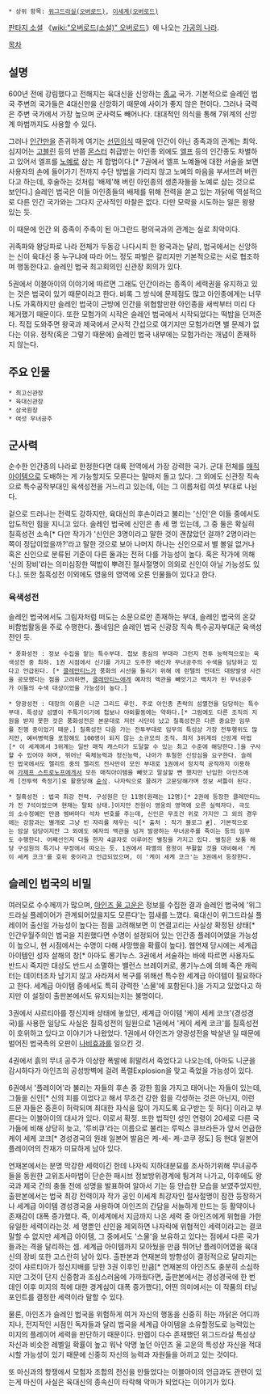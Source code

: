  * 상위 항목: [[위그드라실(오버로드)]], [[이세계(오버로드)]]

{{{+1 スレイン法国}}}

[[판타지 소설]] 《[[wiki:"오버로드(소설)" 오버로드]]》에 나오는 [[가공의 나라]].

[[목차]]
== 설명 ==
600년 전에 강림했다고 전해지는 육대신을 신앙하는 [[종교]] 국가. 기본적으로 슬레인 법국 주변의 국가들은 4대신만을 신앙하기 때문에 사이가 좋지 않은 편이다. 그러나 국력은 주변 국가에서 가장 높으며 군사력도 빼어나다. 대대적인 의식을 통해 7위계의 신앙계 마법까지도 사용할 수 있다.

그러나 [[인간]]만을 존귀하게 여기는 [[선민의식]] 때문에 인간이 아닌 종족과의 관계는 최악. 심지어는 [[고블린]] 등의 반쯤 [[몬스터]] 취급받는 아인종 외에도 [[엘프]] 등의 인간종도 차별하고 있어서 엘프를 [[노예]]로 삼는 게 합법이다.[* 7권에서 엘프 노예들에 대한 서술을 보면 사용자의 손에 들어가기 전까지 수단 방법을 가리지 않고 노예의 마음을 부서뜨려 버린다고 하는데, 후술하는 것처럼 '배제'해 버린 아인종의 생존자들을 노예로 삼는 것으로 보인다.] 슬레인 법국은 이들 아인종들의 배제를 위해 전력을 쏟고 있는 까닭에 역설적으로 다른 인간 국가와는 그다지 군사적인 마찰은 없다. 다만 모략을 시도하는 일은 왕왕 있는 듯.

이 때문에 인간 외 종족이 주축이 된 아그란드 평의국과의 관계는 실로 최악이다.

귀족파와 왕당파로 나라 전체가 두동강 나다시피 한 왕국과는 달리, 법국에서는 신앙하는 신이 육대신 중 누구냐에 따라 어느 정도 파벌은 갈리지만 기본적으로는 서로 협조하며 행동한다고. 슬레인 법국 최고회의인 신관장 회의가 있다.

5권에서 이블아이의 이야기에 따르면 그래도 인간이라는 종족이 세력권을 유지하고 있는 것은 법국이 있기 때문이라고 한다. 비록 그 방식에 문제점도 많고 아인종에게는 너무나도 가혹하지만 슬레인 법국이 근방에 인간을 위협할만한 아인종을 새싹부터 미리 다 제거했기 때문이다. 또한 모험가의 시작은 슬레인 법국에서 시작되었다는 떡밥을 던져준다. 직접 도와주면 왕국과 제국에서 군사적 간섭으로 여기지만 모험가라면 별 문제가 없다는 이유. 정작(혹은 그렇기 때문에) 슬레인 법국 내부에는 모험가라는 개념이 존재하지 않는다.

== 주요 인물 ==
 * 최고신관장
 * 육대신관장
 * 삼국원장
 * 여섯 무녀공주

== 군사력 ==
순수한 인간종의 나라로 한정한다면 대륙 전역에서 가장 강력한 국가. 군대 전체를 [[매직 아이템]]으로 도배하는 게 가능할지도 모른다는 말마저 돌고 있다. 그 외에도 신관장 직속으로 특수공작부대인 육색성전을 거느리고 있는데, 이는 그 이름처럼 여섯 부대로 나뉜다.

겉으로 드러나는 전력도 강하지만, 육대신의 후손이라고 불리는 '신인'은 이들 중에서도 압도적인 힘을 지니고 있다. 슬레인 법국에 신인은 총 세 명 있는데, 그 중 둘은 확실히 칠흑성전 소속[* 다만 작가가 '신인은 3명이라고 말한 것이 괜찮았던 걸까? 2명이라는 쪽이 정답이었을까?'라고 말한 것으로 보아 나머지 하나는 신인으로서 별 볼일 없거나 혹은 신인으로 분류된 기준이 다른 둘과는 전혀 다를 가능성이 높다. 혹은 작가에 의해 '신의 장비'라는 의미심장한 떡밥이 뿌려진 절사절명이 의외로 신인이 아닐 가능성도 있다.]. 또한 칠흑성전 이외에도 영웅의 영역에 오른 인물들이 있다고 한다.

=== 육색성전 ===
슬레인 법국에서도 그림자처럼 떠도는 소문으로만 존재하는 부대, 슬레인 법국의 온갖 비합법활동을 주로 수행한다. 풀네임은 슬레인 법국 신광장 직속 특수공자부대군 육색성전인 듯.

 * 풍화성전 : 정보 수집을 맡는 특수부대. 첩보 중심의 부대라 그런지 전투 능력적으로는 육색성전 중 최하. 1권 시점에서 신기를 가지고 도주한 배신자 무녀공주의 수색을 담당하고 있다고 언급된다. [* [[클레만티느]]가 풍화의 시선을 돌리기 위해 에 란텔의 언데드 대량발생 사건을 공모했다는 점을 고려하면, [[클레만티느]]에게 예자의 액관을 빼앗기고 백치가 된 무녀공주가 이들의 수색 대상이었을 가능성이 높다.]

 * 양광성전 : 대장의 이름은 니군 그리드 루인. 주로 아인종 촌락의 섬멸전을 담당하는 특수부대. 특성상 섬멸이 주특기이기에 첩보나 야외활동에는 약하다.[* 그럼에도 다른 조직의 지원을 받지 못한 것은 풍화성전은 본문대로 저런 사단이 났고 칠흑성전은 다른 중요한 임무를 진행 중이었기 때문.] 칠흑성전 다음 가는 전투부대로 임무의 특성상 가장 전투행위도 많지만, 예비병력을 포함해도 100명이 되지 않는 소규모의 조직. 최저 3위계의 신앙계 마법[* 이 세계에서 3위계는 일반 매직 캐스터가 도달할 수 있는 최고 수준에 해당한다.]을 구사할 수 있어야 하며, 뛰어난 육체능력과 정신능력, 나아가 투철한 신앙심을 요구한다. 슬레인 법국에서도 엘리트 중의 엘리트 전사만이 모인 부대로 1권에서 정치적 공작까지 이용하여 [[가제프 스트로노프]]에게서 모든 매직아이템을 빼앗고 말살할 뻔 했지만 난입한 아인즈에게 [전투력 측정기]로 활용당해 [[순삭]]. 나자릭으로 끌려가 고문당해가며 정보 셔틀이 된다.

 * 칠흑성전 : 법국 최강 전력. 구성원은 단 11명(원래는 12명)[* 2권에 등장한 클레만티느가 전 7석이었으며 현재는 탈퇴 상태.]이지만 전원이 영웅의 영역에 오른 실력자다. 극도의 소수정예인 만큼 멤버마다 석차 번호를 주는데, 신인은 무조건 위로 가지만 그 외의 경우에는 강함과는 별개로 그냥 빈 자리를 채우는 식[* 출처 : 작가 블로그 [http://mypage.syosetu.com/mypageblog/view/userid/170524/blogkey/846518/ #]]. 기본적으로는 암살 담당이지만 그 외에도 예자의 액관을 넘겨 발광하는 무녀공주를 죽이는 등의 임무도 수행한다. 어째선인지 다들 한자 4글자로 이루어진 별칭을 가지고 있다. 별칭은 보통 해당 구성원의 특기나 무장에서 따오는 듯. 1권에서 파멸의 용왕이 부활할 것을 대비해서 '케이 세케 코크'를 호위 중이라고 언급되었으며, 이 '케이 세케 코크'는 3권에서 등장한다.

== 슬레인 법국의 비밀 ==
여러모로 수수께끼가 많으며, [[아인즈 울 고운]]은 정보를 수집한 결과 슬레인 법국에 '위그드라실 플레이어가 관계되어있을지도 모른다'는 낌새를 느꼈다. 육대신이 위그드라실 플레이어 출신일 가능성이 높다는 점을 고려해보면 이 연결고리는 사실상 확정된 상태[* 인간우월주의인 법국을 지원했다면 수명이 설정되어 있는 인간종 플레이어였을 가능성이 높으니, 현 시점에서는 수명이 다해 사망했을 확률이 높다]. 웹연재 당시에는 세계급 아이템인 성자 살해의 창[* 아마도 롱기누스. 3권에서 서술하는 바에 따르면 사용자도 반드시 죽지만 대상도 반드시 소멸하는 밸런스 브레이커로, 롱기누스에 의해 죽은 캐릭터는 데이터조차 남기지 않고 사라져서 복구를 위해선 특수한 세계급 아이템이 필요하다고 한다. 세계급 아이템 중에서도 특히 강력한 '스물'에 포함된다.]을 가지고 있었다고 하지만 이 설정이 출판본에서도 유지되는지는 불명이다.

3권에서 샤르티아를 정신지배 상태에 놓았던, 세계급 아이템 '케이 세케 코크'(경성경국)를 사용한 일당도 사실은 칠흑성전의 일원으로 1권에서 '케이 세케 코크'를 칠흑성전이 호위하고 있다고 이야기가 나왔었다. 1권에서 아인즈가 양광성전을 박살낸 일 때문에 벌어진 법국측의 오판이 [[나비효과]]를 일으킨 것.

4권에서 흙의 무녀 공주가 이상한 폭발에 휘말려서 죽었다고 나오는데, 아마도 니군을 감시하다가 아인즈의 공성방벽에 걸려 폭렬Explosion을 맞고 죽었을 가능성이 있다.

6권에서 '플레이어'라 불리는 자들의 후손 중 강한 힘을 가지고 태어나는 자들이 있는데, 그들을 신인[* 신의 피를 이었다고 해서 무조건 강한 힘을 각성하는 것은 아닌지, 이런 드문 자들은 중혼이 허락되며 최대한 자식을 많이 가지도록 요구받는 듯 하다] 이라고 부른다는 이블아이의 대사가 있다. 이로서 확정. 또한 법적인 성인 연령이 20세로 다른 국가들에 비해 상당히 늦고, '루비큐'라는 이름으로 불리는 루빅스 큐브라든가 앞서 언급한 케이 세케 코크[* 경성경국의 원래 일본어 발음은 케-세- 케-코쿠 정도] 등 현대 일본어 플레이어의 잔재가 미묘하게 남아 있다. 

연재본에서는 분명 막강한 세력이긴 한데 나자릭 지하대분묘를 조사하기위해 무녀공주들을 동원한 고위조사마법이 단순한 패시브 정보방위경계에 튕겨져 나가고, 이후에도 왕국과 제국 간의 충돌 전에 성명을 발표하여 알아서 기는 등 안습한 모습을 보였주었지만, 출판본에서는 법국 최강 전력이자 작가 공인 이세계 최강자인 절사절명이 잠깐 등장하거나 세계급 아이템 경성경국을 사용하여 아인즈의 간담을 서늘하게 만드는 등 활약이나 존재감이 대폭 증가했다. 즉, 이세계에서 지금까지 나온 세력 중 아인즈에게 위협을 가한 유일한 세력이라는것. 세 명뿐인 신인을 제외하면 나자릭에 위협적인 세력이라고는 결코 말할 수 없지만 세계급 아이템, 그 중에서도 '스물'을 보유하고 있다는 점에서 다른 국가들과는 격을 달리하는 셈. 세계급 아이템까지 모아뒀을 만큼 뛰어난 플레이어였을 육대신의 장비 또한 고스란히 남아 있다.  출판본과 연재본의 방향성이 결정적으로 달라지는 것이 샤르티아가 정신지배를 당한 3권 이후인 만큼[* 연재본의 아인즈도 충분히 소심하지만 그것이 단지 신중함과 조심스러움에 가까웠다면, 출판본에서는 경성경국에 한 번 데인 이후 미지의 적에 대한 경계심이 대폭 증가했다], 어떤 의미에서는 이 작품의 터닝 포인트를 결정한 세력이라 말할 수 있다. 

물론, 아인즈가 슬레인 법국을 위험하게 여거 자신의 행동을 신중히 하는 까닭은 어디까지나, 전지적인 시점인 독자들과 달리 법국을 세계급 아이템을 소유할정도로 능력있는 미지의 플레이어 세력을 판단하기 때문이다. 만렙이 다수 존재했던 위그드라실 특성상 자신과 비슷한 레벨일 확률이 높고 워낙 악명 높던 아인즈 울 고운의 특성상 자신을 적대시할 가능성이 있기 때문에 신중히 자신의 능력과 자원들을 아끼고 있는 것이다. 

또 마신과의 항쟁에서 모험자 조합의 전신을 만들었다는 이블아이의 언급과도 관련이 있는게 마신이 사실은 육대신의 종속신이 타락해 악마가 되었다는 이야기가 있다.

